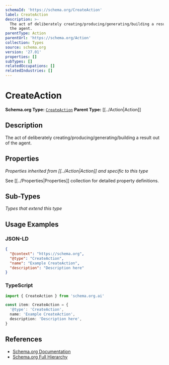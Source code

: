 ```yaml
---
schemaId: 'https://schema.org/CreateAction'
label: CreateAction
description: >-
  The act of deliberately creating/producing/generating/building a result out of
  the agent.
parentType: Action
parentUrl: 'https://schema.org/Action'
collection: Types
source: schema.org
version: '27.01'
properties: []
subTypes: []
relatedOccupations: []
relatedIndustries: []
---
```

# CreateAction

**Schema.org Type:** [`CreateAction`](https://schema.org/CreateAction)
**Parent Type:** [[../Action|Action]]

## Description

The act of deliberately creating/producing/generating/building a result out of the agent.

## Properties

*Properties inherited from [[../Action|Action]] and specific to this type*

See [[../Properties|Properties]] collection for detailed property definitions.

## Sub-Types

*Types that extend this type*

## Usage Examples

### JSON-LD

```json
{
  "@context": "https://schema.org",
  "@type": "CreateAction",
  "name": "Example CreateAction",
  "description": "Description here"
}
```

### TypeScript

```typescript
import { CreateAction } from 'schema.org.ai'

const item: CreateAction = {
  '@type': 'CreateAction',
  name: 'Example CreateAction',
  description: 'Description here',
}
```

## References

- [Schema.org Documentation](https://schema.org/CreateAction)
- [Schema.org Full Hierarchy](https://schema.org/docs/full.html)
